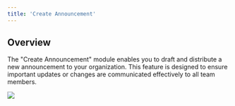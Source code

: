 ```yaml
---
title: 'Create Announcement'
---
```


## Overview

The "Create Announcement" module enables you to draft and distribute a new announcement to your organization. This feature is designed to ensure important updates or changes are communicated effectively to all team members.



![](/images/workflows/create_announcement001.png)